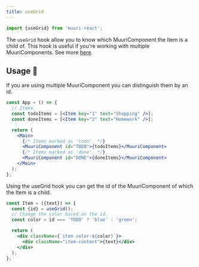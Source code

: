 ```yaml
---
title: useGrid
---
```


```js
import {useGrid} from 'muuri-react';
```

The `useGrid` hook allow you to know which MuuriComponent the Item is a child of. This hook is useful if you're working with multiple MuuriComponents. See more [here](../Usage/reparenting).

## Usage 📖

If you are using multiple MuuriComponent you can distinguish them by an id.

```jsx
const App = () => {
  // Items.
  const todoItems = [<Item key="1" text="Shopping" />];
  const doneItems = [<Item key="2" text="Homework" />];

  return (
    <Main>
      {/* Items marked as 'todo'. */}
      <MuuriComponent id="TODO">{todoItems}</MuuriComponent>
      {/* Items marked as 'done'. */}
      <MuuriComponent id="DONE">{doneItems}</MuuriComponent>
    </Main>
  );
};
```

Using the useGrid hook you can get the id of the MuuriComponent of which the Item is a child.

```jsx
const Item = ({text}) => {
  const {id} = useGrid();
  // Change the color based on the id.
  const color = id === 'TODO' ? 'blue' : 'green';

  return (
    <div className={`item color-${color}`}>
      <div className="item-content">{text}</div>
    </div>
  );
};
```
